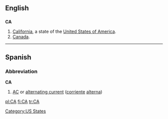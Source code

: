 {{see|Appendix:Variations of 'ca'}}
==English==

==={{abbreviation}}===
'''CA'''

# [[California]], a state of the [[United States of America]].
# [[Canada]].

[[Category:US States]]

----

==Spanish==

===Abbreviation===
'''CA'''

# [[AC]] or [[alternating current]] ([[corriente]] [[alterna]])

[[pl:CA]]
[[fi:CA]]
[[tr:CA]]